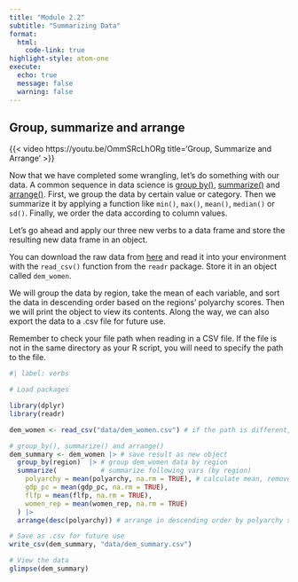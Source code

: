 ---
title: "Module 2.2"
subtitle: "Summarizing Data"
format: 
  html:
    code-link: true
highlight-style: atom-one
execute:
  echo: true
  message: false
  warning: false
---

## Group, summarize and arrange 

{{< video https://youtu.be/OmmSRcLhORg title='Group, Summarize and Arrange' >}}

Now that we have completed some wrangling, let's do something with our data. A common sequence in data science is [group by()](https://dplyr.tidyverse.org/reference/group_by.html), [summarize()](https://dplyr.tidyverse.org/reference/summarise.html) and [arrange()](https://dplyr.tidyverse.org/reference/arrange.html). First, we group the data by certain value or category. Then we summarize it by applying a function like `min()`, `max()`, `mean()`, `median()` or `sd()`. Finally, we order the data according to column values. 

Let's go ahead and apply our three new verbs to a data frame and store the resulting new data frame in an object.  

You can download the raw data from [here](https://github.com/eteitelbaum/course-datasets/blob/main/dem_women.csv) and read it into your environment with the `read_csv()` function from the `readr` package. Store it in an object called `dem_women`. 

We will group the data by region, take the mean of each variable, and sort the data in descending order based on the regions' polyarchy scores. Then we will print the object to view its contents. Along the way, we can also export the data to a .csv file for future use. 

::: {.callout-note}
Remember to check your file path when reading in a CSV file. If the file is not in the same directory as your R script, you will need to specify the path to the file.
:::

```{r}
#| label: verbs

# Load packages

library(dplyr)
library(readr)

dem_women <- read_csv("data/dem_women.csv") # if the path is different, adjust this code

# group_by(), summarize() and arrange()
dem_summary <- dem_women |> # save result as new object
  group_by(region)  |> # group dem_women data by region
  summarize(           # summarize following vars (by region)
    polyarchy = mean(polyarchy, na.rm = TRUE), # calculate mean, remove NAs
    gdp_pc = mean(gdp_pc, na.rm = TRUE), 
    flfp = mean(flfp, na.rm = TRUE), 
    women_rep = mean(women_rep, na.rm = TRUE)
  ) |> 
  arrange(desc(polyarchy)) # arrange in descending order by polyarchy score

# Save as .csv for future use
write_csv(dem_summary, "data/dem_summary.csv")

# View the data
glimpse(dem_summary)
```



